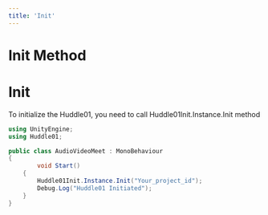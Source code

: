 ---
title: 'Init'
---


# Init Method

# Init

To initialize the Huddle01, you need to call Huddle01Init.Instance.Init method

```csharp filename=".csharp"
using UnityEngine;
using Huddle01;

public class AudioVideoMeet : MonoBehaviour
{
		void Start()
    {
        Huddle01Init.Instance.Init("Your_project_id");
        Debug.Log("Huddle01 Initiated");
    }
}
```